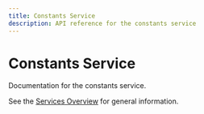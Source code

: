 ```yaml
---
title: Constants Service
description: API reference for the constants service
---
```


# Constants Service

Documentation for the constants service.

See the [Services Overview](/api/services/) for general information.
